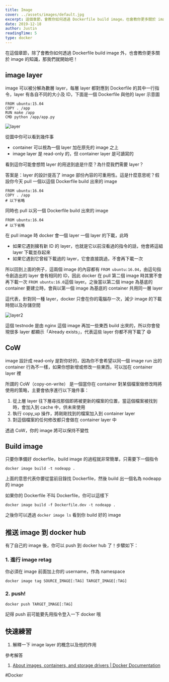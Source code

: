 ```yaml
---
title: Image
cover: ../assets/images/default.jpg
excerpt: 這個章節，會教你如何透過 Dockerfile build image，也會教你更多關於 image 的知識
date: 2019-12-18
author: Justin
readingTime: 5
type: docker
---
```


在這個章節，除了會教你如何透過 Dockerfile build image 外，也會教你更多關於 image 的知識，那我們就開始吧！

## image layer

image 可以被分解為數層 layer，每層 layer 都對應到 Dockerfile 的其中一行指令，layer 有各自不同的大小及 ID，下面是一個 Dockerfile 與他的 layer 示意圖

```
FROM ubuntu:15.04
COPY . /app
RUN make /app
CMD python /app/app.py
```

![layer](../assets/images/docker/layer.png)

從圖中你可以看到幾件事

- container 可以視為一個 layer 加在原先的 image 之上
- image layer 是 read-only 的，但 container layer 是可讀寫的

看到這你可能會想問 layer 的用途到底是什麼？為什麼我們需要 layer？

答案是：layer 的設計提高了 image 部份內容的可重用性。這是什麼意思呢？假設你今天 pull 一個以這個 Dockerfile build 出來的 image

```
FROM ubuntu:16.04
COPY . /app
# 以下省略
```

同時也 pull 以另一個 Dockerfile build 出來的 image

```
FROM ubuntu:16.04
# 以下省略
```

在 pull image 時 docker 會一個 layer 一個 layer 的下載，此時

- 如果它遇到擁有新 ID 的 layer，也就是它以前沒看過的指令的話，他會將這組 layer 下載並存起來
- 如果它遇到它曾經下載過的 layer，它會直接跳過，不會再下載一次

所以回到上面的例子，這兩個 image 的內容都有 `FROM ubuntu:16.04`，由這句指令創造出的 layer 會有相同的 ID，因此 docker 在 pull 第二個 image 時其實不會再下載一次 `FROM ubuntu:16.0`這個 layer。之後當以第二個 image 為基底的 container 要建立時，會與以第一個 image 為基底的 container 共用同一層 layer

這代表，針對同一種 layer，docker 只會在你的電腦存一次，減少 image 的下載時間以及存儲空間

![layer2](../assets/images/docker/layer2.png)

這個 testnode 是由 nginx 這個 image 再加一些東西 build 出來的，所以你會發現很多 layer 都顯示「Already exists」，代表這些 layer 你都不用下載了 😄

## CoW

image 設計成 read-only 是對你好的，因為你不會希望以同一個 image run 出的 container 行為不一樣，如果你想新增或修改一些東西，可以加在 container layer 裡

所謂的 CoW（copy-on-write） 是一個當你在 container 對某個檔案做修改時將使用的策略，主要會依序進行以下幾件事：

1. 從上層 layer 往下層尋找那個即將被更新的檔案的位置，當這個檔案被找到時，會加入到 cache 中，供未來使用
2. 執行 copy_up 操作，將剛剛找到的檔案加入到 container layer
3. 對這個檔案的任何修改都只會做在 container layer 中

透過 CoW，你的 image 將可以保持不變性

## Build image

只要你準備好 dockerfile，build image 的過程就非常簡單，只需要下一個指令

```
docker image build -t nodeapp .
```

上面的意思代表你要從當前目錄找 Dockerfile，然後 build 出一個名為 nodeapp 的 image

如果你的 Dockerfile 不叫 Dockerfile，你可以這樣下

```
docker image build -f Dockerfile.dev -t nodeapp .
```

之後你可以透過 `docker image ls` 看到你 build 好的 image

## 推送 image 到 docker hub

有了自己的 image 後，你可以 push 到 docker hub 了！步驟如下：

### 1. 進行 image retag

你必須在 image 前面加上你的 username，作為 namespace

```
docker image tag SOURCE_IMAGE[:TAG] TARGET_IMAGE[:TAG]
```

### 2. push!

```
docker push TARGET_IMAGE[:TAG]
```

記得 push 前可能要先用指令登入一下 docker 哦

## 快速練習

1. 解釋一下 image layer 的概念以及他的作用

參考解答

1. [About images, containers, and storage drivers | Docker Documentation](https://docs.docker.com/v17.09/engine/userguide/storagedriver/imagesandcontainers/)

#Docker
